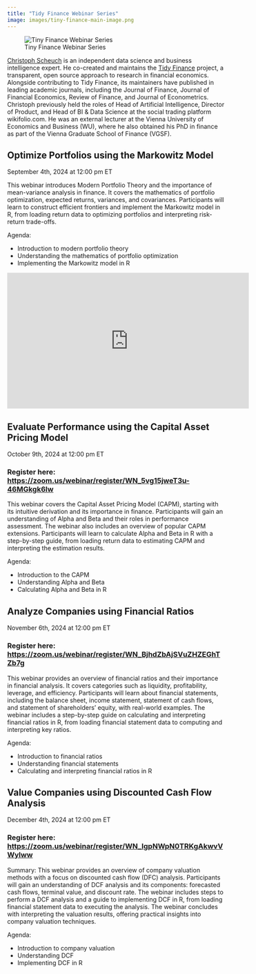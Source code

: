 ```yaml
---
title: "Tidy Finance Webinar Series"
image: images/tiny-finance-main-image.png
---
```


![Tiny Finance Webinar Series](images/tiny-finance-main-image.png)

[Christoph Scheuch](https://www.linkedin.com/in/christophscheuch/?originalSubdomain=at) is an independent 
data science and business intelligence expert. He co-created and maintains the [Tidy Finance](https://www.tidy-finance.org/) 
project, a transparent, open source approach to research in financial economics. Alongside contributing to Tidy Finance, 
its maintainers have published in leading academic journals, including the Journal of Finance, Journal of Financial Economics, 
Review of Finance, and Journal of Econometrics. Christoph previously held the roles of Head of Artificial Intelligence, 
Director of Product, and Head of BI & Data Science at the social trading platform wikifolio.com. He was an external 
lecturer at the Vienna University of Economics and Business (WU), where he also obtained his PhD in finance as part 
of the Vienna Graduate School of Finance (VGSF).

## Optimize Portfolios using the Markowitz Model

September 4th, 2024 at 12:00 pm ET

This webinar introduces Modern Portfolio Theory and the importance of mean-variance analysis in finance. It covers the 
mathematics of portfolio optimization, expected returns, variances, and covariances. Participants will learn to construct 
efficient frontiers and implement the Markowitz model in R, from loading return data to optimizing portfolios and interpreting 
risk-return trade-offs.

Agenda:

* Introduction to modern portfolio theory
* Understanding the mathematics of portfolio optimization
* Implementing the Markowitz model in R

<iframe width="560" height="315" src="https://www.youtube.com/embed/jsdOy0ftZiI?si=LalMYJ088cGFncHi" title="YouTube video player" frameborder="0" allow="accelerometer; autoplay; clipboard-write; encrypted-media; gyroscope; picture-in-picture; web-share" referrerpolicy="strict-origin-when-cross-origin" allowfullscreen></iframe>

## Evaluate Performance using the Capital Asset Pricing Model

October 9th, 2024 at 12:00 pm ET

### Register here: [https://zoom.us/webinar/register/WN_5vg15jweT3u-46MGkgk6lw](https://zoom.us/webinar/register/WN_5vg15jweT3u-46MGkgk6lw)

This webinar covers the Capital Asset Pricing Model (CAPM), starting with its intuitive derivation and its importance in finance. Participants will gain an understanding of Alpha and Beta and their roles in performance assessment. The webinar also includes an overview of popular CAPM extensions. Participants will learn to calculate Alpha and Beta in R with a step-by-step guide, from loading return data to estimating CAPM and interpreting the estimation results.

Agenda:

* Introduction to the CAPM
* Understanding Alpha and Beta
* Calculating Alpha and Beta in R

## Analyze Companies using Financial Ratios

November 6th, 2024 at 12:00 pm ET

### Register here: [https://zoom.us/webinar/register/WN_BjhdZbAjSVuZHZEGhTZb7g](https://zoom.us/webinar/register/WN_BjhdZbAjSVuZHZEGhTZb7g)

This webinar provides an overview of financial ratios and their importance in financial analysis. It covers categories such as liquidity, profitability, leverage, and efficiency. Participants will learn about financial statements, including the balance sheet, income statement, statement of cash flows, and statement of shareholders’ equity, with real-world examples. The webinar includes a step-by-step guide on calculating and interpreting financial ratios in R, from loading financial statement data to computing and interpreting key ratios.

Agenda:

* Introduction to financial ratios
* Understanding financial statements
* Calculating and interpreting financial ratios in R

## Value Companies using Discounted Cash Flow Analysis

December 4th, 2024 at 12:00 pm ET

### Register here: [https://zoom.us/webinar/register/WN_IgpNWpN0TRKgAkwvVWylww](https://zoom.us/webinar/register/WN_IgpNWpN0TRKgAkwvVWylww)

Summary: This webinar provides an overview of company valuation methods with a focus on discounted cash flow (DFC) analysis. Participants will gain an understanding of DCF analysis and its components: forecasted cash flows, terminal value, and discount rate. The webinar includes steps to perform a DCF analysis and a guide to implementing DCF in R, from loading financial statement data to executing the analysis. The webinar concludes with interpreting the valuation results, offering practical insights into company valuation techniques.

Agenda:

* Introduction to company valuation
* Understanding DCF
* Implementing DCF in R
